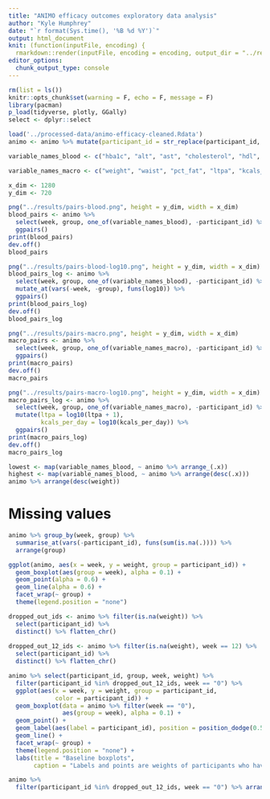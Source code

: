 ```yaml
---
title: "ANIMO efficacy outcomes exploratory data analysis"
author: "Kyle Humphrey"
date: "`r format(Sys.time(), '%B %d %Y')`"
output: html_document
knit: (function(inputFile, encoding) {
  rmarkdown::render(inputFile, encoding = encoding, output_dir = "../results") })
editor_options: 
  chunk_output_type: console
---
```


```r
rm(list = ls())
knitr::opts_chunk$set(warning = F, echo = F, message = F)
library(pacman)
p_load(tidyverse, plotly, GGally)
select <- dplyr::select
```

```r
load('../processed-data/animo-efficacy-cleaned.Rdata')
animo <- animo %>% mutate(participant_id = str_replace(participant_id, "HMS3-\\d", ""))
```

```r
variable_names_blood <- c("hba1c", "alt", "ast", "cholesterol", "hdl", "ldl", "triglycerides", "hscrp")

variable_names_macro <- c("weight", "waist", "pct_fat", "ltpa", "kcals_per_day")
```

```r
x_dim <- 1280
y_dim <- 720
```

```r
png("../results/pairs-blood.png", height = y_dim, width = x_dim)
blood_pairs <- animo %>%
  select(week, group, one_of(variable_names_blood), -participant_id) %>%
  ggpairs()
print(blood_pairs)
dev.off()
blood_pairs
```

```r
png("../results/pairs-blood-log10.png", height = y_dim, width = x_dim)
blood_pairs_log <- animo %>%
  select(week, group, one_of(variable_names_blood), -participant_id) %>%
  mutate_at(vars(-week, -group), funs(log10)) %>%
  ggpairs()
print(blood_pairs_log)
dev.off()
blood_pairs_log
```

```r
png("../results/pairs-macro.png", height = y_dim, width = x_dim)
macro_pairs <- animo %>%
  select(week, group, one_of(variable_names_macro), -participant_id) %>%
  ggpairs()
print(macro_pairs)
dev.off()
macro_pairs
```

```r
png("../results/pairs-macro-log10.png", height = y_dim, width = x_dim)
macro_pairs_log <- animo %>%
  select(week, group, one_of(variable_names_macro), -participant_id) %>%
  mutate(ltpa = log10(ltpa + 1),
         kcals_per_day = log10(kcals_per_day)) %>%
  ggpairs()
print(macro_pairs_log)
dev.off()
macro_pairs_log
```

```r
lowest <- map(variable_names_blood, ~ animo %>% arrange_(.x))
highest <- map(variable_names_blood, ~ animo %>% arrange(desc(.x)))
animo %>% arrange(desc(weight))
```

# Missing values

```r
animo %>% group_by(week, group) %>%
  summarise_at(vars(-participant_id), funs(sum(is.na(.)))) %>%
  arrange(group)
```

```r
ggplot(animo, aes(x = week, y = weight, group = participant_id)) + 
  geom_boxplot(aes(group = week), alpha = 0.1) +
  geom_point(alpha = 0.6) +
  geom_line(alpha = 0.6) +
  facet_wrap(~ group) +
  theme(legend.position = "none")
```

```r
dropped_out_ids <- animo %>% filter(is.na(weight)) %>%
  select(participant_id) %>%
  distinct() %>% flatten_chr()
  
dropped_out_12_ids <- animo %>% filter(is.na(weight), week == 12) %>%
  select(participant_id) %>%
  distinct() %>% flatten_chr()
```

```r
animo %>% select(participant_id, group, week, weight) %>%
  filter(participant_id %in% dropped_out_12_ids, week == "0") %>%
  ggplot(aes(x = week, y = weight, group = participant_id,
             color = participant_id)) + 
  geom_boxplot(data = animo %>% filter(week == "0"),
               aes(group = week), alpha = 0.1) +
  geom_point() +
  geom_label(aes(label = participant_id), position = position_dodge(0.5)) +
  geom_line() +
  facet_wrap(~ group) +
  theme(legend.position = "none") + 
  labs(title = "Baseline boxplots",
       caption = "Labels and points are weights of participants who have no post-baseline weights")
```

```r
animo %>%
  filter(participant_id %in% dropped_out_12_ids, week == "0") %>% arrange(group)
```


